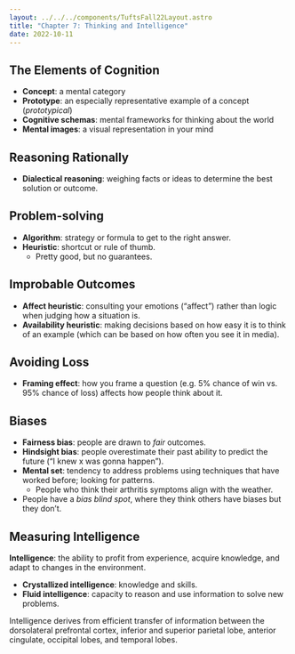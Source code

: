 ```yaml
---
layout: ../../../components/TuftsFall22Layout.astro
title: "Chapter 7: Thinking and Intelligence"
date: 2022-10-11
---
```


## The Elements of Cognition

- **Concept**: a mental category
- **Prototype**: an especially representative example of a concept (*prototypical*)
- **Cognitive schemas**: mental frameworks for thinking about the world
- **Mental images**: a visual representation in your mind

## Reasoning Rationally

- **Dialectical reasoning**: weighing facts or ideas to determine the best solution or outcome. 


## Problem-solving

- **Algorithm**: strategy or formula to get to the right answer. 
- **Heuristic**: shortcut or rule of thumb. 
	- Pretty good, but no guarantees. 


## Improbable Outcomes

- **Affect heuristic**: consulting your emotions (“affect”) rather than logic when judging how a situation is. 
- **Availability heuristic**: making decisions based on how easy it is to think of an example (which can be based on how often you see it in media). 


## Avoiding Loss

- **Framing effect**: how you frame a question (e.g. 5% chance of win vs. 95% chance of loss) affects how people think about it. 


## Biases

- **Fairness bias**: people are drawn to *fair* outcomes. 
- **Hindsight bias**: people overestimate their past ability to predict the future (“I knew x was gonna happen”). 
- **Mental set**: tendency to address problems using techniques that have worked before; looking for patterns. 
	- People who think their arthritis symptoms align with the weather. 
- People have a *bias blind spot*, where they think others have biases but they don’t. 


## Measuring Intelligence 

**Intelligence**: the ability to profit from experience, acquire knowledge, and adapt to changes in the environment. 

- **Crystallized intelligence**: knowledge and skills. 
- **Fluid intelligence**: capacity to reason and use information to solve new problems. 

Intelligence derives from efficient transfer of information between the dorsolateral prefrontal cortex, inferior and superior parietal lobe, anterior cingulate, occipital lobes, and temporal lobes. 